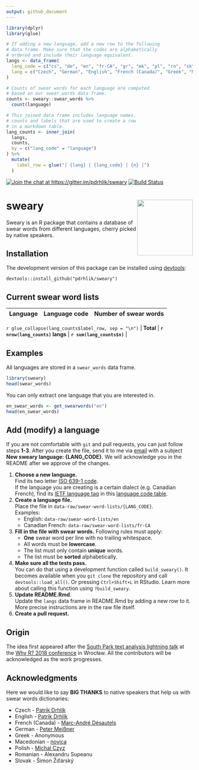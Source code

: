 ```yaml
---
output: github_document
---
```


<!-- README.md is generated from README.Rmd. Please edit this file. -->

```r
library(dplyr)
library(glue)

# If adding a new language, add a new row to the following
# data frame. Make sure that the codes are alphabetically
# ordered and include their language equivalent.
langs <- data_frame(
  lang_code = c("cs", "de", "en", "fr-CA", "gr", "mk", "pl", "ro", "sk"),
  lang = c("Czech", "German", "English", "French (Canada)", "Greek", "Macedonian", "Polish", "Romanian", "Slovak")
)

# Counts of swear words for each language are computed
# based on our swear_words data frame.
counts <- sweary::swear_words %>%
  count(language)

# This joined data frame includes language names,
# counts and labels that are used to create a row
# in a markdown table.
lang_counts <- inner_join(
  langs,
  counts,
  by = c("lang_code" = "language")
) %>%
  mutate(
    label_row = glue("| {lang} | {lang_code} | {n} |")
  )
```

[![Join the chat at https://gitter.im/pdrhlik/sweary](https://badges.gitter.im/Join%20Chat.svg)](https://gitter.im/swearyr)
[![Build Status](https://travis-ci.org/pdrhlik/sweary.svg?branch=master)](https://travis-ci.org/pdrhlik/sweary)

# sweary <img src="sticker/sweary-sticker.png" align="right" width="150" />

Sweary is an R package that contains a database of swear words from different languages, cherry picked by native speakers.

## Installation

The development version of this package can be installed using [devtools](https://github.com/r-lib/devtools):

```
devtools::install_github("pdrhlik/sweary")
```

## Current swear word lists

| Language      | Language code | Number of swear words |
| ------------- | ------------- | --------------------- |
`r glue_collapse(lang_counts$label_row, sep = "\n")`
| **Total**     | **`r nrow(lang_counts)` langs**   | **`r sum(lang_counts$n)`**               |

## Examples

All languages are stored in a `swear_words` data frame.

```r
library(sweary)
head(swear_words)
```

You can only extract one language that you are interested in.

```r
en_swear_words <- get_swearwords("en")
head(en_swear_words)
```

## Add (modify) a language

If you are not comfortable with `git` and pull requests, you can just follow steps **1-3**. After you create the file, send it to me via [email](mailto:patrik.drhlik@gmail.com) with a subject **New sweary language: {LANG_CODE}**. We will acknowledge you in the README after we approve of the changes.

1. **Choose a new language.**\
    Find its two letter [ISO 639-1 code](https://en.wikipedia.org/wiki/List_of_ISO_639-1_codes).\
    If the language you are creating is a certain dialect (e.g. Canadian French), find its [IETF language tag](https://en.wikipedia.org/wiki/IETF_language_tag) in this [language code table](http://www.lingoes.net/en/translator/langcode.htm).
2. **Create a language file.**\
    Place the file in `data-raw/swear-word-lists/{LANG_CODE}`.\
    Examples:\
    + English: `data-raw/swear-word-lists/en`
    + Canadian French: `data-raw/swear-word-lists/fr-CA`
3. **Fill in the file with swear words.** Following rules must apply:
    + **One** swear word per line with no trailing whitespace.
    + All words must be **lowercase**.
    + The list must only contain **unique** words.
    + The list must be **sorted** alphabetically.
4. **Make sure all the tests pass.**\
    You can do that using a development function called `build_sweary()`. It becomes available when you `git clone` the repository and call `devtools::load_all()`. Or pressing `Ctrl+Shift+L` in RStudio. Learn more about calling this function using `?build_sweary`.
5. **Update README.Rmd**.\
    Update the `langs` data frame in README.Rmd by adding a new row to it. More precise instructions are in the raw file itself.
6. **Create a pull request.**

## Origin

The idea first appeared after the [South Park text analysis lightning talk](https://github.com/pdrhlik/southparktalk-whyr2018) at the [Why R? 2018 conference](http://whyr2018.pl/) in Wrocław. All the contributors will be acknowledged as the work progresses.

## Acknowledgments

Here we would like to say **BIG THANKS** to native speakers that help us with swear words dictionaries:

* Czech - [Patrik Drhlík](https://github.com/pdrhlik)
* English - [Patrik Drhlík](https://github.com/pdrhlik)
* French (Canada) - [Marc-André Désautels](https://github.com/desautm)
* German - [Peter Meißner](https://github.com/petermeissner)
* Greek - Anonymous
* Macedonian - [novica](https://github.com/novica)
* Polish - [Michal Czyz](https://github.com/mczyzj)
* Romanian - Alexandru Supeanu
* Slovak - Šimon Žďárský
